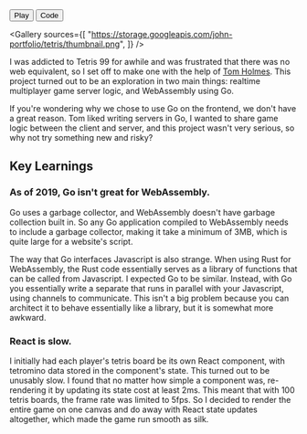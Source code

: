 
<ProjectLayout title="Multiplayer Tetris">

<ButtonGroup>
  <Button icon="sports_esports" href="https://johnqian.com/tetris">
    Play
  </Button>
  <Button icon="code" href="https://github.com/Xyzrr/xyzrr.github.io">
    Code
  </Button>
</ButtonGroup>

<Gallery
  sources={[
    "https://storage.googleapis.com/john-portfolio/tetris/thumbnail.png",
  ]}
/>

I was addicted to Tetris 99 for awhile and was frustrated that there was no web equivalent, so I set off to make one with the help of [Tom Holmes](https://github.com/tsholmes). This project turned out to be an exploration in two main things: realtime multiplayer game server logic, and WebAssembly using Go.

If you're wondering why we chose to use Go on the frontend, we don't have a great reason. Tom liked writing servers in Go, I wanted to share game logic between the client and server, and this project wasn't very serious, so why not try something new and risky?

## Key Learnings

### As of 2019, Go isn't great for WebAssembly.

Go uses a garbage collector, and WebAssembly doesn't have garbage collection built in. So any Go application compiled to WebAssembly needs to include a garbage collector, making it take a minimum of 3MB, which is quite large for a website's script.

The way that Go interfaces Javascript is also strange. When using Rust for WebAssembly, the Rust code essentially serves as a library of functions that can be called from Javascript. I expected Go to be similar. Instead, with Go you essentially write a separate that runs in parallel with your Javascript, using channels to communicate. This isn't a big problem because you can architect it to behave essentially like a library, but it is somewhat more awkward.

### React is slow.

I initially had each player's tetris board be its own React component, with tetromino data stored in the component's state. This turned out to be unusably slow. I found that no matter how simple a component was, re-rendering it by updating its state cost at least 2ms. This meant that with 100 tetris boards, the frame rate was limited to 5fps. So I decided to render the entire game on one canvas and do away with React state updates altogether, which made the game run smooth as silk.

</ProjectLayout>
